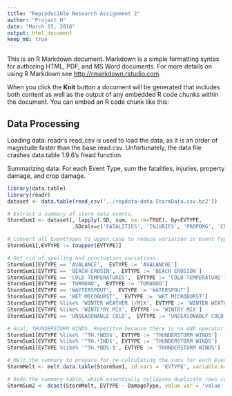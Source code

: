 ```yaml
---
title: "Reproducible Research Assignment 2"
author: "Project_H"
date: "March 15, 2016"
output: html_document
keep_md: true
---
```


This is an R Markdown document. Markdown is a simple formatting syntax for authoring HTML, PDF, and MS Word documents. For more details on using R Markdown see <http://rmarkdown.rstudio.com>.

When you click the **Knit** button a document will be generated that includes both content as well as the output of any embedded R code chunks within the document. You can embed an R code chunk like this:

## Data Processing
Loading data: readr's read_csv is used to load the data, as it is an order of magnitude faster than the base read.csv. Unfortunately, the data file crashes data.table 1.9.6's fread function.

Summarizing data: For each Event Type, sum the fatalities, injuries, property damage, and crop damage.
```r
library(data.table)
library(readr)
dataset <- data.table(read_csv('../repdata-data-StormData.csv.bz2'))

# Extract a summary of storm data events.
StormSum1 <- dataset[, lapply(.SD, sum, na.rm=TRUE), by=EVTYPE, 
                     .SDcols=c('FATALITIES', 'INJURIES', 'PROPDMG', 'CROPDMG')]

# Convert all EventTypes to upper case to reduce variation in Event Types
StormSum1[,EVTYPE := toupper(EVTYPE)]

# Get rid of spelling and punctuation variations.
StormSum1[EVTYPE == 'AVALANCE',  EVTYPE := 'AVALANCHE']
StormSum1[EVTYPE == 'BEACH EROSIN',  EVTYPE := 'BEACH EROSION']
StormSum1[EVTYPE == 'COLD TEMPERATURES',  EVTYPE := 'COLD TEMPERATURE']
StormSum1[EVTYPE == 'TORNDAO',  EVTYPE := 'TORNADO']
StormSum1[EVTYPE == 'WAYTERSPOUT',  EVTYPE := 'WATERSPOUT']
StormSum1[EVTYPE == 'WET MICOBURST',  EVTYPE := 'WET MICROBURST']
StormSum1[EVTYPE %like% 'WINTER WEATHER |/MIX', EVTYPE := 'WINTER WEATHER MIX']
StormSum1[EVTYPE %like% 'WINTE*RY MIX', EVTYPE := 'WINTRY MIX']
StormSum1[EVTYPE == 'UNSEASONABLE COLD',  EVTYPE := 'UNSEASONABLY COLD']

# Goal: THUNDERSTORM WINDS. Repetitve because there is no AND operator.
StormSum1[EVTYPE %like% '^TH.*NDS$', EVTYPE := 'THUNDERSTORM WINDS']
StormSum1[EVTYPE %like% '^TH.*IND$', EVTYPE := 'THUNDERSTORM WINDS']
StormSum1[EVTYPE %like% '^TH.*NDS.$', EVTYPE := 'THUNDERSTORM WINDS']

# Melt the summary to prepare for re-calculating the sums for each Event Type.
StormMelt <- melt.data.table(StormSum1, id.vars = 'EVTYPE', variable.name = 'DamageType')

# Redo the summary table, which essentially collapses duplicate rows created by correcting spelling and punctuation variations in EventType.
StormSum2 <- dcast(StormMelt, EVTYPE ~ DamageType, value.var = 'value', fun.aggregate = sum )

```

## 



